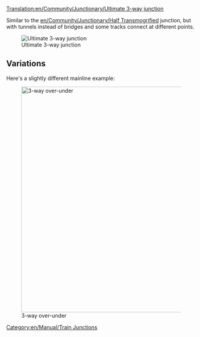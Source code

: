 [[Translation:en/Community/Junctionary/Ultimate 3-way junction]]
{{en/Community/Junctionary/Navigation}}

Similar to the [[en/Community/Junctionary/Half Transmogrified]] junction, but with tunnels instead of bridges and some tracks connect at different points.

[[File:en/Community/Junctionary/Ultimate 3way junction.png|frame|none|Ultimate 3-way junction]]

{{en/Community/Junctionary/Junction Criteria|Average|2|1|0|3|1|1|1|1|0|0|0||Broken down trains affect one line.|

'''Pros'''
*High speed.
*High traffic capacity.
*Jams very unlikely.
*Small area.
*No sharp turns, can be easily built for any train length.
*Adequate waiting space for turning trains.

'''Cons'''
*Signaling gaps from tunnels. (doubling tunnels makes junction at least 2x2 tiles larger and harder to build)

'''Tips'''
*Start by building the "short diagonal" track first. Make its length equal to your longest train.
}}


==Variations==
Here's a slightly different mainline example:

[[File:en/Community/Junctionary/3way-over-under.jpeg|none|thumb|600px|3-way over-under]]

{{en/Community/Junctionary/Junction Criteria|Average|3|1|1|4|0|1|1|1|0|0|0||Broken down trains affect one line.|

'''Pros'''
*High traffic capacity.

'''Cons'''
*Slow, unless tracks are diagonal.
*Jams more likely than in ultimate 3-way junction.
*Requires space between tracks.
*Sharp turns, unless tracks are diagonal.
*Not enough waiting space for turning trains.
*Signaling gaps from bridges and tunnels.
*Bridges slow down high-speed maglev trains.
}}

[[Category:en/Manual/Train Junctions]]